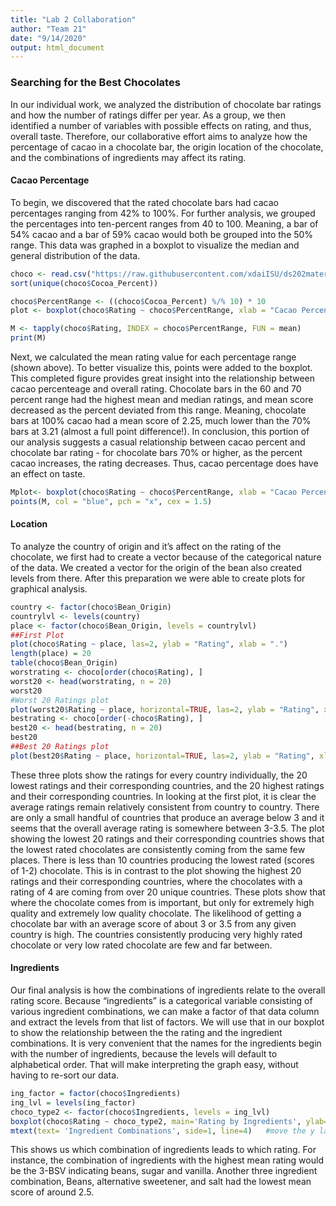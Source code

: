 ```yaml
---
title: "Lab 2 Collaboration"
author: "Team 21"
date: "9/14/2020"
output: html_document
---
```


<h3>Searching for the Best Chocolates</h3>

In our individual work, we analyzed the distribution of chocolate bar ratings and how the number of ratings differ per year. As a group, we then identified a number of variables with possible effects on rating, and thus, overall taste. Therefore, our collaborative effort aims to analyze how the percentage of cacao in a chocolate bar, the origin location of the chocolate, and the combinations of ingredients may affect its rating. 

<h4>Cacao Percentage</h4>

To begin, we discovered that the rated chocolate bars had cacao percentages ranging from 42% to 100%. For further analysis, we grouped the percentages into ten-percent ranges from 40 to 100. Meaning, a bar of 54% cacao and a bar of 59% cacao would both be grouped into the 50% range. This data was graphed in a boxplot to visualize the median and general distribution of the data. 

```r
choco <- read.csv("https://raw.githubusercontent.com/xdaiISU/ds202materials/master/hwlabs/data/choco.csv")
sort(unique(choco$Cocoa_Percent))
```
```r
choco$PercentRange <- ((choco$Cocoa_Percent) %/% 10) * 10
plot <- boxplot(choco$Rating ~ choco$PercentRange, xlab = "Cacao Percent Range", main = 'Chocolate Bar Rating by Cacao Percent', ylab = "Rating")
```
```r
M <- tapply(choco$Rating, INDEX = choco$PercentRange, FUN = mean)
print(M)
```

Next, we calculated the mean rating value for each percentage range (shown above). To better visualize this, points were added to the boxplot. This completed figure provides great insight into the relationship between cacao percenteage and overall rating. Chocolate bars in the 60 and 70 percent range had the highest mean and median ratings, and mean score decreased as the percent deviated from this range. Meaning, chocolate bars at 100% cacao had a mean score of 2.25, much lower than the 70% bars at 3.21 (almost a full point difference!). In conclusion, this portion of our analysis suggests a casual relationship between cacao percent and chocolate bar rating - for chocolate bars 70% or higher, as the percent cacao increases, the rating decreases. Thus, cacao percentage does have an effect on taste.
```r
Mplot<- boxplot(choco$Rating ~ choco$PercentRange, xlab = "Cacao Percent Range", main = 'Chocolate Bar Rating by Cacao Percent', ylab = "Rating")
points(M, col = "blue", pch = "x", cex = 1.5)
```

<h4>Location</h4>

To analyze the country of origin and it's affect on the rating of the chocolate, we first had to create a vector because of the categorical nature of the data. We created a vector for the origin of the bean also created levels from there. After this preparation we were able to create plots for graphical analysis. 

```r
country <- factor(choco$Bean_Origin)
countrylvl <- levels(country)
place <- factor(choco$Bean_Origin, levels = countrylvl)
##First Plot
plot(choco$Rating ~ place, las=2, ylab = "Rating", xlab = ".")
length(place) = 20
table(choco$Bean_Origin)
worstrating <- choco[order(choco$Rating), ]
worst20 <- head(worstrating, n = 20)
worst20
#Worst 20 Ratings plot
plot(worst20$Rating ~ place, horizontal=TRUE, las=2, ylab = "Rating", xlab = ".")
bestrating <- choco[order(-choco$Rating), ]
best20 <- head(bestrating, n = 20)
best20
##Best 20 Ratings plot
plot(best20$Rating ~ place, horizontal=TRUE, las=2, ylab = "Rating", xlab = ".")
```

These three plots show the ratings for every country individually, the 20 lowest ratings and their corresponding countries, and the 20 highest ratings and their corresponding countries. In looking at the first plot, it is clear the average ratings remain relatively consistent from country to country. There are only a small handful of countries that produce an average below 3 and it seems that the overall average rating is somewhere between 3-3.5. The plot showing the lowest 20 ratings and their corresponding countries shows that the lowest rated chocolates are consistently coming from the same few places. There is less than 10 countries producing the lowest rated (scores of 1-2) chocolate. This is in contrast to the plot showing the highest 20 ratings and their corresponding countries, where the chocolates with a rating of 4 are coming from over 20 unique countries. These plots show that where the chocolate comes from is important, but only for extremely high quality and extremely low quality chocolate. The likelihood of getting a chocolate bar with an average score of about 3 or 3.5 from any given country is high. The countries consistently producing very highly rated chocolate or very low rated chocolate are few and far between. 

<h4>Ingredients</h4>

Our final analysis is how the combinations of ingredients relate to the overall rating score. Because "ingredients" is a categorical variable consisting of various ingredient combinations, we can make a factor of that data column and extract the levels from that list of factors. We will use that in our boxplot to show the relationship between the the rating and the ingredient combinations. It is very convenient that the names for the ingredients begin with the number of ingredients, because the levels will default to alphabetical order. That will make interpreting the graph easy, without having to re-sort our data. 

```r
ing_factor = factor(choco$Ingredients)
ing_lvl = levels(ing_factor)
choco_type2 <- factor(choco$Ingredients, levels = ing_lvl)
boxplot(choco$Rating ~ choco_type2, main='Rating by Ingredients', ylab='Rating', xlab='', las=2, cex.axis=.6)
mtext(text= 'Ingredient Combinations', side=1, line=4)   #move the y label down so it doesn't overlap the axis data
```

This shows us which combination of ingredients leads to which rating. For instance, the combination of ingredients with the highest mean rating would be the 3-BSV indicating beans, sugar and vanilla. Another three ingredient combination, Beans, alternative sweetener, and salt had the lowest mean score of around 2.5. 
